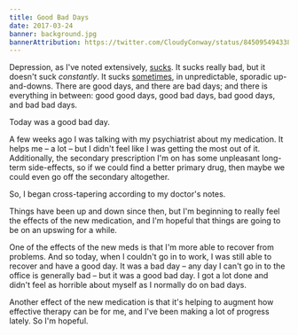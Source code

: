 ```yaml
---
title: Good Bad Days
date: 2017-03-24
banner: background.jpg
bannerAttribution: https://twitter.com/CloudyConway/status/845095494338691077
---
```


Depression, as I've noted extensively, [sucks](/blog/depression-sucks/). It sucks really bad, but it doesn't suck _constantly_. It sucks [sometimes](/blog/depression-graphed/), in unpredictable, sporadic up-and-downs. There are good days, and there are bad days; and there is everything in between: good good days, good bad days, bad good days, and bad bad days.

Today was a good bad day.

A few weeks ago I was talking with my psychiatrist about my medication. It helps me – a lot – but I didn't feel like I was getting the most out of it. Additionally, the secondary prescription I'm on has some unpleasant long-term side-effects, so if we could find a better primary drug, then maybe we could even go off the secondary altogether.

So, I began cross-tapering according to my doctor's notes.

<Tweet tweetID="839504160882049024" />

Things have been up and down since then, but I'm beginning to really feel the effects of the new medication, and I'm hopeful that things are going to be on an upswing for a while.

<Tweet tweetID="843893464043606016" />

One of the effects of the new meds is that I'm more able to recover from problems. And so today, when I couldn't go in to work, I was still able to recover and have a good day. It was a bad day – any day I can't go in to the office is generally bad – but it was a good bad day. I got a lot done and didn't feel as horrible about myself as I normally do on bad days.

Another effect of the new medication is that it's helping to augment how effective therapy can be for me, and I've been making a lot of progress lately. So I'm hopeful.
